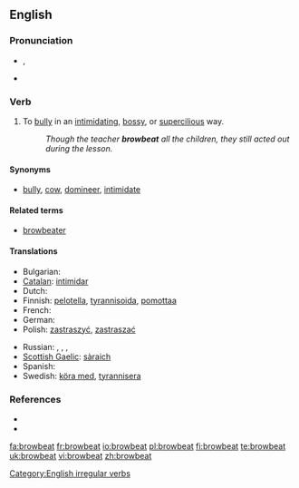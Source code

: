 {{was wotd|2008|January|12}}
==English==

===Pronunciation===
* {{a|RP|US}} {{IPA|/ˈbrɑʊ.biːt/}}, {{SAMPA|/"braU.bi:t/}}
* {{audio|en-us-browbeat.ogg|Audio (US)}}

===Verb===
{{en-verb|browbeats|browbeating|browbeat|browbeaten}}

# {{transitive}} To [[bully]] in an [[intimidating]], [[bossy]], or [[supercilious]] way.
#: ''Though the teacher '''browbeat''' all the children, they still acted out during the lesson.''

====Synonyms====
* {{sense|to bully in an intimidating way}} [[bully]], [[cow]], [[domineer]], [[intimidate]]

====Related terms====
* [[browbeater]]

====Translations====
{{trans-top|to bully in an intimidating way}}
* Bulgarian: {{t|bg|сплашвам|sc=Cyrl}}
* [[Catalan]]: [[intimidar]]
* Dutch: {{t+|nl|intimideren}}
* Finnish: [[pelotella]], [[tyrannisoida]], [[pomottaa]]
* French: {{t+|fr|intimider}}
* German: {{t+|de|einschüchtern}}
* Polish: [[zastraszyć]], [[zastraszać]]
{{trans-mid}}
* Russian: {{t+|ru|запугивать|tr=zapúgivat'|sc=Cyrl}}, {{t+|ru|пугать|tr=pugát'|sc=Cyrl}}, {{t+|ru|стращать|tr=strashát'|sc=Cyrl}}, {{t+|ru|наводить страх|tr=navodít' stragh|sc=Cyrl}}
* [[Scottish Gaelic]]: [[sàraich]]
* Spanish: {{t-|es|intimidar}}
* Swedish: [[köra med]], [[tyrannisera]]
{{trans-bottom}}

===References===
* {{R:Century 1911}}
* {{R:Webster 1913}}

[[Category:English irregular verbs]]

[[fa:browbeat]]
[[fr:browbeat]]
[[io:browbeat]]
[[pl:browbeat]]
[[fi:browbeat]]
[[te:browbeat]]
[[uk:browbeat]]
[[vi:browbeat]]
[[zh:browbeat]]